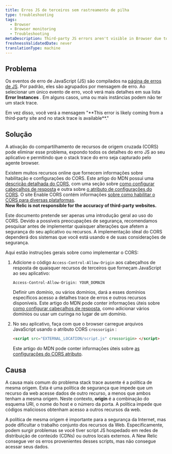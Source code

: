 ```yaml
---
title: Erros JS de terceiros sem rastreamento de pilha
type: troubleshooting
tags:
  - Browser
  - Browser monitoring
  - Troubleshooting
metaDescription: Third-party JS errors aren't visible in Browser due to the same origin policy. Use cross-origin resource sharing (CORS) to solve this problem.
freshnessValidatedDate: never
translationType: machine
---
```


## Problema

Os eventos de erro de JavaScript (JS) são compilados na [<InlinePopover type="browser"/>página de erros de JS](/docs/browser/new-relic-browser/browser-pro-features/javascript-errors-page-examining-errors-over-time). Por padrão, eles são agrupados por mensagem de erro. Ao selecionar um único evento de erro, você verá mais detalhes em sua lista <DNT>**Error Instances**</DNT> . Em alguns casos, uma ou mais instâncias podem não ter um stack trace.

<Callout variant="tip">
  Em vez disso, você verá a mensagem "<DNT>**This error is likely coming from a third-party site and no stack trace is available**</DNT>."
</Callout>

## Solução

A ativação do compartilhamento de recursos de origem cruzada (CORS) pode eliminar esse problema, expondo todos os detalhes do erro JS ao seu aplicativo e permitindo que o stack trace do erro seja capturado pelo agente browser.

Existem muitos recursos online que fornecem informações sobre habilitação e configurações do CORS. Este artigo do MDN possui uma [descrição detalhada do CORS](https://developer.mozilla.org/en-US/docs/Web/HTTP/CORS), com uma seção sobre [como configurar cabeçalhos de resposta](https://developer.mozilla.org/en-US/docs/Web/HTTP/CORS#The_HTTP_response_headers) e outra sobre [o atributo de configurações do CORS](https://developer.mozilla.org/en-US/docs/Web/HTML/CORS_settings_attributes). O site Enable CORS contém informações [sobre como habilitar o CORS para diversas plataformas](http://enable-cors.org/server.html).  
<DNT>**New Relic is not responsible for the accuracy of third-party websites.**</DNT>

<Callout variant="caution">
  Este documento pretende ser apenas uma introdução geral ao uso do CORS. Devido a possíveis preocupações de segurança, recomendamos pesquisar antes de implementar quaisquer alterações que afetem a segurança do seu aplicativo ou recursos. A implementação ideal do CORS dependerá dos sistemas que você está usando e de suas considerações de segurança.
</Callout>

Aqui estão instruções gerais sobre como implementar o CORS:

1. Adicione o código `Access-Control-Allow-Origin` aos cabeçalhos de resposta de quaisquer recursos de terceiros que forneçam JavaScript ao seu aplicativo:

   ```
   Access-Control-Allow-Origin: YOUR_DOMAIN
   ```

   Definir um domínio, ou vários domínios, dará a esses domínios específicos acesso a detalhes trace de erros e outros recursos disponíveis. Este artigo do MDN pode conter informações úteis sobre [como configurar cabeçalhos de resposta](https://developer.mozilla.org/en-US/docs/Web/HTTP/CORS#The_HTTP_response_headers), como adicionar vários domínios ou usar um curinga no lugar de um domínio.

2. No seu aplicativo, faça com que o browser carregue arquivos JavaScript usando o atributo CORS `crossorigin` :

   ```html
   <script src="EXTERNAL_LOCATION/script.js" crossorigin> </script>
   ```

   Este artigo do MDN pode conter informações úteis sobre [as configurações do CORS atributo](https://developer.mozilla.org/en-US/docs/Web/HTML/CORS_settings_attributes).

## Causa

A causa mais comum do problema stack trace ausente é a política de mesma origem. Esta é uma política de segurança que impede que um recurso da web acesse dados de outro recurso, a menos que ambos tenham a mesma origem. Neste contexto, <DNT>**origin**</DNT> é a combinação do esquema URI, o nome do host e o número da porta. A política impede que códigos maliciosos obtenham acesso a outros recursos da web.

A política de mesma origem é importante para a segurança da Internet, mas pode dificultar o trabalho conjunto dos recursos da Web. Especificamente, podem surgir problemas se você tiver script JS hospedado em redes de distribuição de conteúdo (CDNs) ou outros locais externos. A New Relic consegue ver os erros provenientes desses scripts, mas não consegue acessar seus dados.